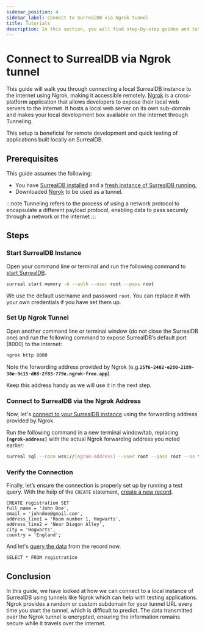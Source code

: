 ```yaml
---
sidebar_position: 4
sidebar_label: Connect to SurrealDB via Ngrok tunnel
title: Tutorials
description: In this section, you will find step-by-step guides and tutorials on how to perform various tasks and achieve specific goals using SurrealDB.
---
```


# Connect to SurrealDB via Ngrok tunnel

This guide will walk you through connecting a local SurrealDB instance to the internet using Ngrok, making it accessible remotely. 
[Ngrok](https://ngrok.com/) is a cross-platform application that allows developers to expose their local web servers to the internet. It hosts a local web server on its own sub-domain and makes your local development box available on the internet through Tunneling.

This setup is beneficial for remote development and quick testing of applications built locally on SurrealDB. 

## Prerequisites

This guide assumes the following:

- You have [SurrealDB installed](/docs/surrealdb/installation/overview) and a [fresh instance of SurrealDB running.](/docs/surrealdb/introduction/start)
- Downloaded [Ngrok](https://ngrok.com/download) to be used as a tunnel.

:::note
Tunneling refers to the process of using a network protocol to encapsulate a different payload protocol, enabling data to pass securely through a network or the internet
:::

## Steps

### Start SurrealDB Instance

Open your command line or terminal and run the following command to [start SurrealDB](/docs/surrealdb/introduction/start).
    
```bash
surreal start memory -A --auth --user root --pass root
```
    
We use the default username and password `root`. You can replace it with your own credentials if you have set them up.
   
### Set Up Ngrok Tunnel
    
Open another command line or terminal window (do not close the SurrealDB one) and run the following command to expose SurrealDB’s default port (8000) to the internet:
    
```bash
ngrok http 8000
```
    
Note the forwarding address provided by Ngrok (e.g.**`25f6-2402-e280-2189-38e-9c15-d08-2f83-779e.ngrok-free.app`**).
    
Keep this address handy as we will use it in the next step.
    
### Connect to SurrealDB via the Ngrok Address
    
Now, let's [connect to your SurrealDB instance](/docs/surrealdb/cli/sql/) using the forwarding address provided by Ngrok.
    
Run the following command in a new terminal window/tab, replacing **`[ngrok-address]`** with the actual Ngrok forwarding address you noted earlier:
    
```bash
surreal sql --conn wss://[ngrok-address] --user root --pass root --ns test --db test --pretty
```
    
### Verify the Connection
    
Finally, let’s ensure the connection is properly set up by running a test query.
With the help of the `CREATE` statement, [create a new record](/docs/surrealdb/surrealql/statements/create). 
    
```surql
CREATE registration SET 
full_name = 'John Doe',
email = 'johndoe@gmail.com',
address_line1 = 'Room number 1, Hogwarts',
address_line2 = 'Near Diagon Alley',
city = 'Hogwarts',
country = 'England';
```
And let's [query the data](/docs/surrealdb/surrealql/statements/select) from the record now. 
```surql
SELECT * FROM registration
 ```

## Conclusion

In this guide, we have looked at how we can connect to a local instance of SurrealDB using tunnels like Ngrok which can help with testing applications. Ngrok provides a random or custom subdomain for your tunnel URL every time you start the tunnel, which is difficult to predict. The data transmitted over the Ngrok tunnel is encrypted, ensuring the information remains secure while it travels over the internet.
